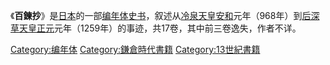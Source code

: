 《'''百鍊抄'''》是[[日本|日本]]的一部[[编年体|编年体]][[史书|史书]]，叙述从[[冷泉天皇|冷泉天皇]][[安和|安和]]元年（968年）到[[后深草天皇|后深草天皇]][[正元_(日本)|正元]]元年（1259年）的事迹，共17卷，其中前三卷逸失，作者不详。
{{历史小作品}}
[[Category:编年体|Category:编年体]]
[[Category:鎌倉時代書籍|Category:鎌倉時代書籍]]
[[Category:13世紀書籍|Category:13世紀書籍]]